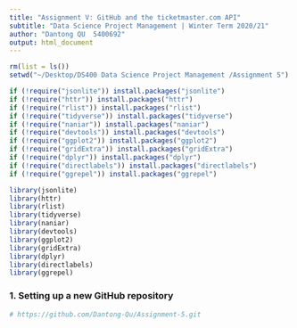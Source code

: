 ```yaml
---
title: "Assignment V: GitHub and the ticketmaster.com API" 
subtitle: "Data Science Project Management | Winter Term 2020/21"
author: "Dantong QU  5400692" 
output: html_document
---
```


```r
rm(list = ls())
setwd("~/Desktop/DS400 Data Science Project Management /Assignment 5")

if (!require("jsonlite")) install.packages("jsonlite")
if (!require("httr")) install.packages("httr")
if (!require("rlist")) install.packages("rlist")
if (!require("tidyverse")) install.packages("tidyverse")
if (!require("naniar")) install.packages("naniar")
if (!require("devtools")) install.packages("devtools")
if (!require("ggplot2")) install.packages("ggplot2")
if (!require("gridExtra")) install.packages("gridExtra")
if (!require("dplyr")) install.packages("dplyr")
if (!require("directlabels")) install.packages("directlabels")
if (!require("ggrepel")) install.packages("ggrepel")

library(jsonlite)
library(httr)
library(rlist)
library(tidyverse)
library(naniar)
library(devtools)
library(ggplot2)
library(gridExtra)
library(dplyr)
library(directlabels)
library(ggrepel)
```

### 1. Setting up a new GitHub repository
```r
# https://github.com/Dantong-Qu/Assignment-5.git
```






